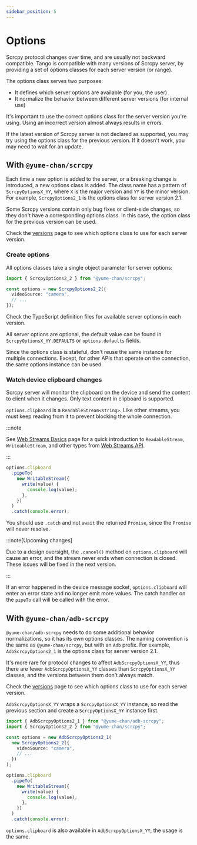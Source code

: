 ```yaml
---
sidebar_position: 5
---
```


# Options

Scrcpy protocol changes over time, and are usually not backward compatible. Tango is compatible with many versions of Scrcpy server, by providing a set of options classes for each server version (or range).

The options class serves two purposes:

- It defines which server options are available (for you, the user)
- It normalize the behavior between different server versions (for internal use)

It's important to use the correct options class for the server version you're using. Using an incorrect version almost always results in errors.

If the latest version of Scrcpy server is not declared as supported, you may try using the options class for the previous version. If it doesn't work, you may need to wait for an update.

## With `@yume-chan/scrcpy`

Each time a new option is added to the server, or a breaking change is introduced, a new options class is added. The class name has a pattern of `ScrcpyOptionsX_YY`, where `X` is the major version and `YY` is the minor version. For example, `ScrcpyOptions2_1` is the options class for server version 2.1.

Some Scrcpy versions contain only bug fixes or client-side changes, so they don't have a corresponding options class. In this case, the option class for the previous version can be used.

Check the [versions](../versions.mdx) page to see which options class to use for each server version.

### Create options

All options classes take a single object parameter for server options:

```ts transpile
import { ScrcpyOptions2_2 } from "@yume-chan/scrcpy";

const options = new ScrcpyOptions2_2({
  videoSource: "camera",
  // ...
});
```

Check the TypeScript definition files for available server options in each version.

All server options are optional, the default value can be found in `ScrcpyOptionsX_YY.DEFAULTS` or `options.defaults` fields.

Since the options class is stateful, don't reuse the same instance for multiple connections. Except, for other APIs that operate on the connection, the same options instance can be used.

### Watch device clipboard changes

Scrcpy server will monitor the clipboard on the device and send the content to client when it changes. Only text content in clipboard is supported.

`options.clipboard` is a `ReadableStream<string>`. Like other streams, you must keep reading from it to prevent blocking the whole connection.

:::note

See [Web Streams Basics](../../tango/web-stream/index.mdx) page for a quick introduction to `ReadableStream`, `WriteableStream`, and other types from [Web Streams API](https://developer.mozilla.org/en-US/docs/Web/API/Streams_API).

:::

```ts transpile
options.clipboard
  .pipeTo(
    new WritableStream({
      write(value) {
        console.log(value);
      },
    })
  )
  .catch(console.error);
```

You should use `.catch` and not `await` the returned `Promise`, since the `Promise` will never resolve.

:::note[Upcoming changes]

Due to a design oversight, the `.cancel()` method on `options.clipboard` will cause an error, and the stream never ends when connection is closed. These issues will be fixed in the next version.

:::

If an error happened in the device message socket, `options.clipboard` will enter an error state and no longer emit more values. The catch handler on the `pipeTo` call will be called with the error.

## With `@yume-chan/adb-scrcpy`

`@yume-chan/adb-scrcpy` needs to do some additional behavior normalizations, so it has its own options classes. The naming convention is the same as `@yume-chan/scrcpy`, but with an `Adb` prefix. For example, `AdbScrcpyOptions2_1` is the options class for server version 2.1.

It's more rare for protocol changes to affect `AdbScrcpyOptionsX_YY`, thus there are fewer `AdbScrcpyOptionsX_YY` classes than `ScrcpyOptionsX_YY` classes, and the versions between them don't always match.

Check the [versions](../versions.mdx) page to see which options class to use for each server version.

`AdbScrcpyOptionsX_YY` wraps a `ScrcpyOptionsX_YY` instance, so read the previous section and create a `ScrcpyOptionsX_YY` instance first.

```ts transpile
import { AdbScrcpyOptions2_1 } from "@yume-chan/adb-scrcpy";
import { ScrcpyOptions2_2 } from "@yume-chan/scrcpy";

const options = new AdbScrcpyOptions2_1(
  new ScrcpyOptions2_2({
    videoSource: "camera",
    // ...
  })
);

options.clipboard
  .pipeTo(
    new WritableStream({
      write(value) {
        console.log(value);
      },
    })
  )
  .catch(console.error);
```

`options.clipboard` is also available in `AdbScrcpyOptionsX_YY`, the usage is the same.
